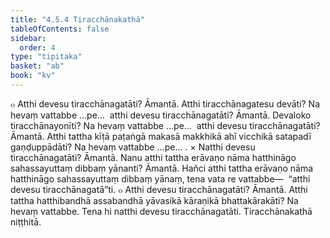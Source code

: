 ```yaml
---
title: "4.5.4 Tiracchānakathā"
tableOfContents: false
sidebar:
  order: 4
type: "tipitaka"
basket: "ab"
book: "kv"
---
```



<DynamicBreadcrumb />

<Division number="869" book="kv" bookNo="32" page="432">

<Paragraph number="2676" book="kv">
๐ Atthi devesu tiracchānagatāti? Āmantā. Atthi tiracchānagatesu devāti? Na hevaṃ vattabbe …pe…  atthi devesu tiracchānagatāti? Āmantā. Devaloko tiracchānayonīti? Na hevaṃ vattabbe …pe…  atthi devesu tiracchānagatāti? Āmantā. Atthi tattha kīṭā paṭaṅgā makasā makkhikā ahī vicchikā satapadī gaṇḍuppādāti? Na hevaṃ vattabbe …pe… .
</Paragraph>

</Division>
<Division number="870" book="kv" bookNo="32" page="432">

<Paragraph number="2677" book="kv">
× Natthi devesu tiracchānagatāti? Āmantā. Nanu atthi tattha erāvaṇo nāma hatthināgo sahassayuttaṃ dibbaṃ yānanti? Āmantā. Hañci atthi tattha erāvaṇo nāma hatthināgo sahassayuttaṃ dibbaṃ yānaṃ, tena vata re vattabbe—  “atthi devesu tiracchānagatā”ti.
</Paragraph>

</Division>
<Division number="871" book="kv" bookNo="32" page="432">

<Paragraph number="2678" book="kv">
๐ Atthi devesu tiracchānagatāti? Āmantā. Atthi tattha hatthibandhā assabandhā yāvasikā kāraṇikā bhattakārakāti? Na hevaṃ vattabbe. Tena hi natthi devesu tiracchānagatāti.

</Paragraph>
</Division>

<Paragraph number="2679" type="center" book="kv">
Tiracchānakathā niṭṭhitā.
</Paragraph>